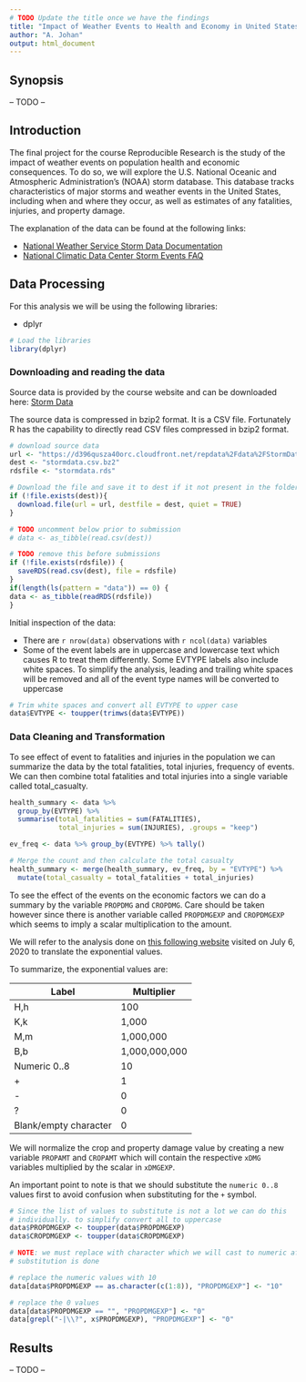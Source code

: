 ```yaml
---
# TODO Update the title once we have the findings
title: "Impact of Weather Events to Health and Economy in United States"
author: "A. Johan"
output: html_document
---
```


## Synopsis

-- TODO --

## Introduction 

The final project for the course Reproducible Research is the study of the 
impact of weather events on population health and economic consequences. 
To do so, we will explore the U.S. National Oceanic and Atmospheric Administration's (NOAA) storm database. This database tracks characteristics of major storms and weather events in the United States, including when and where they occur, as well as estimates of any fatalities, injuries, and property damage.

The explanation of the data can be found at the following links:

- [National Weather Service Storm Data Documentation][1]
- [National Climatic Data Center Storm Events FAQ][2]

[1]: https://d396qusza40orc.cloudfront.net/repdata%2Fpeer2_doc%2Fpd01016005curr.pdf
[2]: https://d396qusza40orc.cloudfront.net/repdata%2Fpeer2_doc%2FNCDC%20Storm%20Events-FAQ%20Page.pdf

## Data Processing

For this analysis we will be using the following libraries:

- dplyr

```r
# Load the libraries 
library(dplyr)
```


### Downloading and reading the data

Source data is provided by the course website and can be downloaded here:
[Storm Data][3]

[3]: https://d396qusza40orc.cloudfront.net/repdata%2Fdata%2FStormData.csv.bz2

The source data is compressed in bzip2 format. It is a CSV file. 
Fortunately R has the capability to directly read CSV files compressed in 
bzip2 format.

```r
# download source data
url <- "https://d396qusza40orc.cloudfront.net/repdata%2Fdata%2FStormData.csv.bz2"
dest <- "stormdata.csv.bz2"
rdsfile <- "stormdata.rds"

# Download the file and save it to dest if it not present in the folder
if (!file.exists(dest)){
  download.file(url = url, destfile = dest, quiet = TRUE)
}

# TODO uncomment below prior to submission
# data <- as_tibble(read.csv(dest))

# TODO remove this before submissions
if (!file.exists(rdsfile)) {
  saveRDS(read.csv(dest), file = rdsfile)
}
if(length(ls(pattern = "data")) == 0) {
data <- as_tibble(readRDS(rdsfile))
}
```

Initial inspection of the data:

- There are `r nrow(data)` observations with `r ncol(data)` variables
- Some of the event labels are in uppercase and lowercase
text which causes R to treat them differently. Some EVTYPE labels also include
white spaces. To simplify the analysis, leading and trailing white spaces
will be removed and all of the event type names will be converted to uppercase

```r
# Trim white spaces and convert all EVTYPE to upper case
data$EVTYPE <- toupper(trimws(data$EVTYPE))
```

### Data Cleaning and Transformation

To see effect of event to fatalities and injuries in the population we can 
summarize the data by the total  fatalities, total injuries, frequency of events.
We can then combine total fatalities and total injuries into a single variable called
total_casualty.

```r
health_summary <- data %>% 
  group_by(EVTYPE) %>% 
  summarise(total_fatalities = sum(FATALITIES), 
            total_injuries = sum(INJURIES), .groups = "keep")

ev_freq <- data %>% group_by(EVTYPE) %>% tally()

# Merge the count and then calculate the total casualty 
health_summary <- merge(health_summary, ev_freq, by = "EVTYPE") %>%
  mutate(total_casualty = total_fatalities + total_injuries)
```

To see the effect of the events on the economic factors we can do a summary by 
the variable `PROPDMG` and `CROPDMG`. Care should be taken however since
there is another variable called `PROPDMGEXP` and `CROPDMGEXP` which seems to
imply a scalar multiplication to the amount.

We will refer to the analysis done on [this following website][4] visited 
on July 6, 2020 to translate the exponential values.

[4]: https://rstudio-pubs-static.s3.amazonaws.com/58957_37b6723ee52b455990e149edde45e5b6.html

To summarize, the exponential values are:

|Label|Multiplier|
|-----|----------|
|H,h | 100|
|K,k | 1,000 |
|M,m | 1,000,000|
|B,b | 1,000,000,000|
|Numeric 0..8 | 10 |
|+ | 1|
|- | 0|
|? | 0|
|Blank/empty character | 0

We will normalize the crop and property damage value by creating a new variable 
`PROPAMT` and `CROPAMT` which will contain the respective `xDMG` variables 
multiplied by the scalar in `xDMGEXP`.

An important point to note is that we should substitute the `numeric 0..8` values
first to avoid confusion when substituting for the `+` symbol. 

```r
# Since the list of values to substitute is not a lot we can do this 
# individually. to simplify convert all to uppercase
data$PROPDMGEXP <- toupper(data$PROPDMGEXP)
data$CROPDMGEXP <- toupper(data$CROPDMGEXP)

# NOTE: we must replace with character which we will cast to numeric after all 
# substitution is done

# replace the numeric values with 10
data[data$PROPDMGEXP == as.character(c(1:8)), "PROPDMGEXP"] <- "10"

# replace the 0 values 
data[data$PROPDMGEXP == "", "PROPDMGEXP"] <- "0"
data[grepl("-|\\?", x$PROPDMGEXP), "PROPDMGEXP"] <- "0"

```


## Results

-- TODO --

